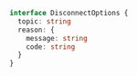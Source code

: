 ```ts
interface DisconnectOptions {
  topic: string
  reason: {
    message: string
    code: string
  }
}
```

